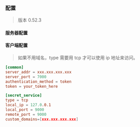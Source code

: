 ### 配置

> 版本 0.52.3

#### 服务器配置

#### 客户端配置

> 如果不用域名，type 需要用 tcp 才可以使用 ip 地址来访问。

```toml
[common]
server_addr = xxx.xxx.xxx.xxx
server_port = 7000
authentication_method = token
token = your_token_here

[secret_service]
type = tcp
local_ip = 127.0.0.1
local_port = 9000
remote_port = 9000
custom_domains=[xxx.xxx.xxx.xxx]
```
